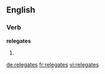 ==English==

===Verb===
'''relegates'''

# {{en-third-person singular of|relegate}}

[[de:relegates]]
[[fr:relegates]]
[[vi:relegates]]